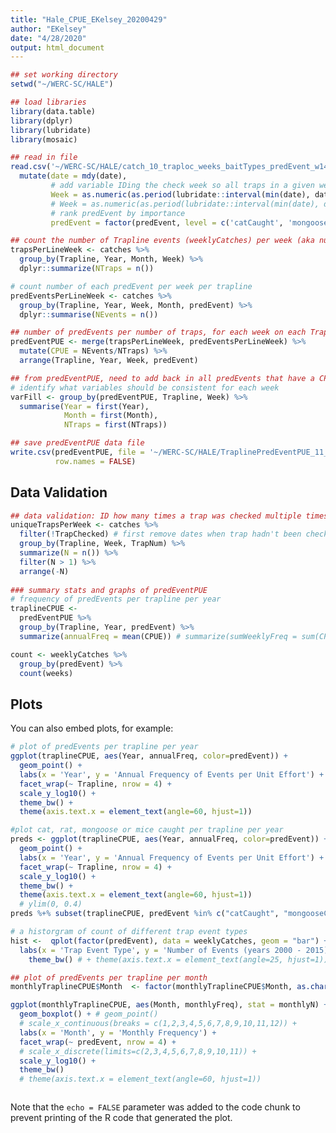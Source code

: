 ```yaml
---
title: "Hale_CPUE_EKelsey_20200429"
author: "EKelsey"
date: "4/28/2020"
output: html_document
---
```


```r
## set working directory
setwd("~/WERC-SC/HALE")

## load libraries
library(data.table)
library(dplyr)
library(lubridate)
library(mosaic)

## read in file
read.csv('~/WERC-SC/HALE/catch_10_traploc_weeks_baitTypes_predEvent_w14_20190220.csv',stringsAsFactors = FALSE) %>% 
  mutate(date = mdy(date), 
         # add variable IDing the check week so all traps in a given week are group together by trapline
         Week = as.numeric(as.period(lubridate::interval(min(date), date, unit = "week"))),
         # Week = as.numeric(as.period(lubridate::interval(min(date), date) %/% weeks(1))), 
         # rank predEvent by importance
         predEvent = factor(predEvent, level = c('catCaught', 'mongooseCaught', 'ratCaught', 'mouseCaught', 'birdOtherCaught', 'baitLost', 'trapTriggered', 'none'), ordered = TRUE))-> catches
```


```r
## count the number of Trapline events (weeklyCatches) per week (aka number of traps in the trapline)
trapsPerLineWeek <- catches %>%
  group_by(Trapline, Year, Month, Week) %>%
  dplyr::summarize(NTraps = n())

# count number of each predEvent per week per trapline
predEventsPerLineWeek <- catches %>% 
  group_by(Trapline, Year, Week, Month, predEvent) %>% 
  dplyr::summarise(NEvents = n()) 

## number of predEvents per number of traps, for each week on each Trapline
predEventPUE <- merge(trapsPerLineWeek, predEventsPerLineWeek) %>% 
  mutate(CPUE = NEvents/NTraps) %>% 
  arrange(Trapline, Year, Week, predEvent) 

## from predEventPUE, need to add back in all predEvents that have a CPUE of 0
# identify what variables should be consistent for each week
varFill <- group_by(predEventPUE, Trapline, Week) %>% 
  summarise(Year = first(Year), 
            Month = first(Month),
            NTraps = first(NTraps))

## save predEventPUE data file
write.csv(predEventPUE, file = '~/WERC-SC/HALE/TraplinePredEventPUE_11_20161209.csv',
          row.names = FALSE) 

```


## Data Validation
```r
## data validation: ID how many times a trap was checked multiple times in a week (and thus only the most important trap event was chosen)
uniqueTrapsPerWeek <- catches %>% 
  filter(!TrapChecked) # first remove dates when trap hadn't been checked in >14 days
  group_by(Trapline, Week, TrapNum) %>% 
  summarize(N = n()) %>% 
  filter(N > 1) %>% 
  arrange(-N)
  
### summary stats and graphs of predEventPUE
# frequency of predEvents per trapline per year
traplineCPUE <- 
  predEventPUE %>%
  group_by(Trapline, Year, predEvent) %>%
  summarize(annualFreq = mean(CPUE)) # summarize(sumWeeklyFreq = sum(CPUE))

count <- weeklyCatches %>% 
  group_by(predEvent) %>% 
  count(weeks)
```




## Plots

You can also embed plots, for example:

```r
# plot of predEvents per trapline per year
ggplot(traplineCPUE, aes(Year, annualFreq, color=predEvent)) +
  geom_point() +
  labs(x = 'Year', y = 'Annual Frequency of Events per Unit Effort') +
  facet_wrap(~ Trapline, nrow = 4) +
  scale_y_log10() +
  theme_bw() +
  theme(axis.text.x = element_text(angle=60, hjust=1))

#plot cat, rat, mongoose or mice caught per trapline per year
preds <- ggplot(traplineCPUE, aes(Year, annualFreq, color=predEvent)) +
  geom_point() +
  labs(x = 'Year', y = 'Annual Frequency of Events per Unit Effort') +
  facet_wrap(~ Trapline, nrow = 4) +
  scale_y_log10() +
  theme_bw() + 
  theme(axis.text.x = element_text(angle=60, hjust=1)) 
  # ylim(0, 0.4)
preds %+% subset(traplineCPUE, predEvent %in% c("catCaught", "mongooseCaught", "ratCaught", "mouseCaught"))

# a historgram of count of different trap event types
hist <-  qplot(factor(predEvent), data = weeklyCatches, geom = "bar") +
  labs(x = 'Trap Event Type', y = 'Number of Events (years 2000 - 2015)') +
    theme_bw() # + theme(axis.text.x = element_text(angle=25, hjust=1))

## plot of predEvents per trapline per month
monthlyTraplineCPUE$Month  <- factor(monthlyTraplineCPUE$Month, as.character(monthlyTraplineCPUE$Month))

ggplot(monthlyTraplineCPUE, aes(Month, monthlyFreq), stat = monthlyN) + # , color = Year)) +
  geom_boxplot() + # geom_point() 
  # scale_x_continuous(breaks = c(1,2,3,4,5,6,7,8,9,10,11,12)) +
  labs(x = 'Month', y = 'Monthly Frequency') +
  facet_wrap(~ predEvent, nrow = 4) +
  # scale_x_discrete(limits=c(2,3,4,5,6,7,8,9,10,11)) +
  scale_y_log10() +
  theme_bw() 
  # theme(axis.text.x = element_text(angle=60, hjust=1))



```

Note that the `echo = FALSE` parameter was added to the code chunk to prevent printing of the R code that generated the plot.
